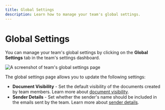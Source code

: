 ```yaml
---
title: Global Settings
description: Learn how to manage your team's global settings.
---
```


# Global Settings

You can manage your team's global settings by clicking on the **Global Settings** tab in the team's settings dashboard.

![A screenshot of team's global settings page](/teams/team-global-settings.webp)

The global settings page allows you to update the following settings:

- **Document Visibility** - Set the default visibility of the documents created by team members. Learn more about [document visibility](/users/teams/document-visibility).
- **Sender Details** - Set whether the sender's name should be included in the emails sent by the team. Learn more about [sender details](/users/teams/sender-details).
